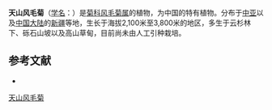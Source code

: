 {{Speciesbox
| name = 天山风毛菊
| status = 
| status_system = 
| image =
| genus = Saussurea
| species = larionowii
| authority = Winkl.
}}

'''天山风毛菊'''（[[学名|学名]]：{{lang|la|''Saussurea larionowii''}}）是[[菊科|菊科]][[风毛菊属|风毛菊属]]的植物，为中国的特有植物。分布于[[中亚|中亚]]以及[[中国大陆|中国大陆]]的[[新疆|新疆]]等地，生长于海拔2,100米至3,800米的地区，多生于云杉林下、砾石山坡以及高山草甸，目前尚未由人工引种栽培。

== 参考文献 ==
<div class="references-small">
* {{cite web| url =http://www.bioinfo.cn/db05/KmzwSpecies.php?action=view&id=5335| title =天山风毛菊| work =《中国高等植物数据库全库》| publisher =中国科学院微生物研究所| author =昆明植物研究所| accessdate =2009-02-24| deadurl =yes| archiveurl =https://web.archive.org/web/20160305020950/http://www.bioinfo.cn/db05/KmzwSpecies.php?action=view&id=5335| archivedate =2016-03-05}}
</div>
{{Taxonbar|from=Q10939506}}

[[Category:风毛菊属|天山风毛菊]]


{{植物小作品}}